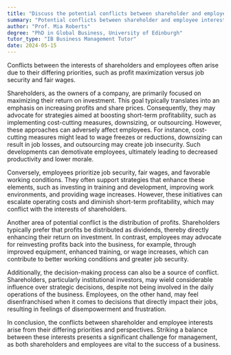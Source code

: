 ```yaml
---
title: "Discuss the potential conflicts between shareholder and employee interests"
summary: "Potential conflicts between shareholder and employee interests often arise from differing priorities, such as profit maximisation versus job security and fair wages."
author: "Prof. Mia Roberts"
degree: "PhD in Global Business, University of Edinburgh"
tutor_type: "IB Business Management Tutor"
date: 2024-05-15
---
```


Conflicts between the interests of shareholders and employees often arise due to their differing priorities, such as profit maximization versus job security and fair wages.

Shareholders, as the owners of a company, are primarily focused on maximizing their return on investment. This goal typically translates into an emphasis on increasing profits and share prices. Consequently, they may advocate for strategies aimed at boosting short-term profitability, such as implementing cost-cutting measures, downsizing, or outsourcing. However, these approaches can adversely affect employees. For instance, cost-cutting measures might lead to wage freezes or reductions, downsizing can result in job losses, and outsourcing may create job insecurity. Such developments can demotivate employees, ultimately leading to decreased productivity and lower morale.

Conversely, employees prioritize job security, fair wages, and favorable working conditions. They often support strategies that enhance these elements, such as investing in training and development, improving work environments, and providing wage increases. However, these initiatives can escalate operating costs and diminish short-term profitability, which may conflict with the interests of shareholders.

Another area of potential conflict is the distribution of profits. Shareholders typically prefer that profits be distributed as dividends, thereby directly enhancing their return on investment. In contrast, employees may advocate for reinvesting profits back into the business, for example, through improved equipment, enhanced training, or wage increases, which can contribute to better working conditions and greater job security.

Additionally, the decision-making process can also be a source of conflict. Shareholders, particularly institutional investors, may wield considerable influence over strategic decisions, despite not being involved in the daily operations of the business. Employees, on the other hand, may feel disenfranchised when it comes to decisions that directly impact their jobs, resulting in feelings of disempowerment and frustration.

In conclusion, the conflicts between shareholder and employee interests arise from their differing priorities and perspectives. Striking a balance between these interests presents a significant challenge for management, as both shareholders and employees are vital to the success of a business.
    